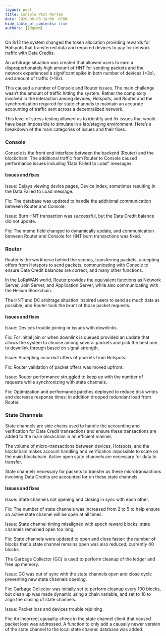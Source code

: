 ```yaml
---
layout: post
title: Console Post Mortem
date: 2020-09-08 14:00 -0700
hide_table_of_contents: true
authors: [jdgemm]
---
```


On 8/12 the system changed the token allocation providing rewards for Hotspots that transferred data
and required devices to pay for network traffic with Data Credits.

<!--truncate-->

An arbitrage situation was created that allowed users to earn a disproportionately high amount of
HNT for sending packets and the network experienced a significant spike in both number of devices
(>3x), and amount of traffic (>10x).

This caused a number of Console and Router issues. The main challenge wasn’t the amount of traffic
hitting the system. Rather the complexity involved in the interaction among devices, Hotspots, and
Router and the synchronization required for state channels to maintain an accurate accounting of
traffic sent across a decentralized network.

This level of stress testing allowed us to identify and fix issues that would have been impossible
to simulate in a lab/staging environment. Here’s a breakdown of the main categories of issues and
their fixes.

### Console

Console is the front end interface between the backend (Router) and the blockchain. The additional
traffic from Router to Console caused performance issues including ‘Data Failed to Load” messages.

#### Issues and fixes

Issue: Delays viewing device pages, Device index, sometimes resulting in the Data Failed to Load
message.

Fix: The database was updated to handle the additional communication between Router and Console.

Issue: Burn HNT transaction was successful, but the Data Credit balance did not update.

Fix: The memo field changed to dynamically update, and communication between Router and Console for
HNT burn transactions was fixed.

### Router

Router is the workhorse behind the scenes, transferring packets, accepting offers from Hotspots to
send packets, communicating with Console to ensure Data Credit balances are correct, and many other
functions.

In the LoRaWAN world, Router provides the equivalent functions as Network Server, Join Server, and
Application Server, while also communicating with the Helium Blockchain.

The HNT and DC arbitrage situation inspired users to send as much data as possible, and Router took
the brunt of those packet requests.

#### Issues and fixes

Issue: Devices trouble joining or issues with downlinks.

Fix: For initial join or when downlink is queued provided an update that allows the system to choose
among several packets and pick the best one to downlink through based on signal strength.

Issue: Accepting incorrect offers of packets from Hotspots.

Fix: Router validation of packet offers was moved upfront.

Issue: Router performance struggled to keep up with the number of requests while synchronizing with
state channels.

Fix: Optimization and performance patches deployed to reduce disk writes and decrease response
times; in addition dropped redundant load from Router.

### State Channels

State channels are side chains used to handle the accounting and verification for Data Credit
transactions and ensure these transactions are added to the main blockchain in an efficient manner.

The volume of micro-transactions between devices, Hotspots, and the blockchain makes account
handling and verification impossible to scale on the main blockchain. Active open state channels are
necessary for data to transfer.

State channels necessary for packets to transfer as these microtransactions involving Data Credits
are accounted for on these state channels.

#### Issues and fixes

Issue: State channels not opening and closing in sync with each other.

Fix: The number of state channels was increased from 2 to 5 to help ensure an active state channel
will be open at all times.

Issue: State channel timing misaligned with epoch reward blocks; state channels remained open too
long.

Fix: State channels were updated to open and close faster: the number of blocks that a state channel
remains open was also reduced, currently 40 blocks.

The Garbage Collector (GC) is used to perform cleanup of the ledger and free up memory.

Issue: GC was out of sync with the state channels open and close cycle preventing new state channels
opening.

Fix: Garbage Collector was initially set to perform cleanup every 100 blocks, but clean up was made
dynamic using a chain variable, and set to 10 to align the closing of state channels.

Issue: Packet loss and devices trouble rejoining.

Fix: An incorrect causality check in the state channel client that caused packet loss was addressed.
A function to only add a causally newer version of the state channel to the local state channel
database was added.
